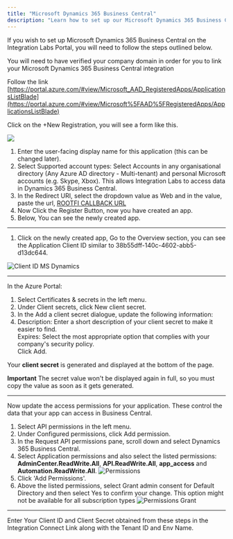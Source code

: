 ```yaml
---
title: "Microsoft Dynamics 365 Business Central"
description: "Learn how to set up our Microsoft Dynamics 365 Business Central integration."
---
```


If you wish to set up Microsoft Dynamics 365 Business Central on the Integration Labs Portal, you will need to follow the steps outlined below.

<Note>You will need to have verified your company domain in order for you to link your Microsoft Dynamics 365 Business Central integration</Note>

<Steps titleSize="h2">

<Step title="Create an App" stepNumber="1">

Follow the link [https://portal.azure.com/#view/Microsoft_AAD_RegisteredApps/ApplicationsListBlade](https://portal.azure.com/#view/Microsoft%5FAAD%5FRegisteredApps/ApplicationsListBlade)

Click on the +New Registration, you will see a form like this.

![](/images/a5c5a30-Screenshot_2973.png)

1. Enter the user-facing display name for this application (this can be changed later).
2. Select Supported account types: Select Accounts in any organisational directory (Any Azure AD directory - Multi-tenant) and personal Microsoft accounts (e.g. Skype, Xbox). This allows Integration Labs to access data in Dynamics 365 Business Central.
3. In the Redirect URI, select the dropdown value as Web and in the value, paste the url, [ROOTFI CALLBACK URL](/api-reference/v3/overview/environments#callback-urls)
4. Now Click the Register Button, now you have created an app.
5. Below, You can see the newly created app.

---

</Step>

<Step title="Copy Client ID and Client Secret" stepNumber="2">

1. Click on the newly created app, Go to the Overview section, you can see the Application Client ID similar to 38b55dff-140c-4602-abb5-d13dc644.

![Client ID MS Dynamics](/images/65ad5f0-Screenshot_2962.png)

---

</Step>

<Step title="Generate and retrieve your client secret" stepNumber="3">

In the Azure Portal:

1. Select Certificates & secrets in the left menu.
2. Under Client secrets, click New client secret.
3. In the Add a client secret dialogue, update the following information:
4. Description: Enter a short description of your client secret to make it easier to find.  
   Expires: Select the most appropriate option that complies with your company's security policy.  
   Click Add.

Your **client secret** is generated and displayed at the bottom of the page.

<Tip>

**Important**
The secret value won't be displayed again in full, so you must copy the value as soon as it gets generated.

</Tip>

---

</Step>

<Step title="Update access permissions" stepNumber="4">

Now update the access permissions for your application. These control the data that your app can access in Business Central.

1. Select API permissions in the left menu.
2. Under Configured permissions, click Add permission.
3. In the Request API permissions pane, scroll down and select Dynamics 365 Business Central.
4. Select Application permissions and also select the listed permissions:  
    **AdminCenter.ReadWrite.All**, **API.ReadWrite.All**, **app_access** and **Automation.ReadWrite.All**.
   ![Permissions](/images/msdBc/permissions.png)
5. Click 'Add Permissions'.
6. Above the listed permissions, select Grant admin consent for Default Directory and then select Yes to confirm your change. This option might not be available for all subscription types
   ![Permissions Grant](/images/msdBc/grant.png)

---

</Step>

</Steps>
Enter Your Client ID and Client Secret obtained from these steps in the Integration Connect Link along with the Tenant ID and Env Name.
